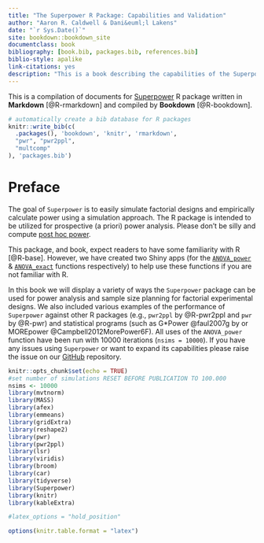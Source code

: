--- 
title: "The Superpower R Package: Capabilities and Validation"
author: "Aaron R. Caldwell & Dani&euml;l Lakens"
date: "`r Sys.Date()`"
site: bookdown::bookdown_site
documentclass: book
bibliography: [book.bib, packages.bib, references.bib]
biblio-style: apalike
link-citations: yes
description: "This is a book describing the capabilities of the Superpower R package."
---

This is a compilation of documents for [Superpower](https://github.com/arcaldwell49/Superpower) R package written in **Markdown** [@R-rmarkdown] and compiled by **Bookdown** [@R-bookdown].



```{r include=FALSE}
# automatically create a bib database for R packages
knitr::write_bib(c(
  .packages(), 'bookdown', 'knitr', 'rmarkdown', 
  "pwr", "pwr2ppl",
  "multcomp"
), 'packages.bib')
```

# Preface {-}

The goal of `Superpower` is to easily simulate factorial designs and empirically calculate power using a simulation approach. 
The R package is intended to be utilized for prospective (a priori) power analysis. Please don't be silly and compute [post hoc power](https://discourse.datamethods.org/t/reference-collection-to-push-back-against-common-statistical-myths/1787). 

This package, and book, expect readers to have some familiarity with R [@R-base]. However, we have created two Shiny apps (for the [`ANOVA_power`](http://shiny.ieis.tue.nl/anova_power/) & [`ANOVA_exact`](http://shiny.ieis.tue.nl/anova_exact/) functions respectively) to help use these functions if you are not familiar with R.

In this book we will display a variety of ways the `Superpower` package can be used for power analysis and sample size planning for factorial experimental designs. We also included various examples of the performance of `Superpower` against other R packages (e.g., `pwr2ppl` by @R-pwr2ppl  and `pwr` by @R-pwr) and statistical programs (such as G*Power @faul2007g by  or MOREpower  @Campbell2012MorePower6F). All uses of the `ANOVA_power` function have been run with 10000 iterations (`nsims = 10000`). If you have any issues using `Superpower` or want to expand its capabilities please raise the issue on our [GitHub](https://github.com/arcaldwell49/Superpower/issues) repository.

```{r setup, include=FALSE}
knitr::opts_chunk$set(echo = TRUE)
#set number of simulations RESET BEFORE PUBLICATION TO 100.000
nsims <- 10000 
library(mvtnorm)
library(MASS)
library(afex)
library(emmeans)
library(gridExtra)
library(reshape2)
library(pwr)
library(pwr2ppl)
library(lsr)
library(viridis)
library(broom)
library(car)
library(tidyverse)
library(Superpower)
library(knitr)
library(kableExtra)

#latex_options = "hold_position"
```

```{r global_options, include=FALSE}
options(knitr.table.format = "latex")

```

